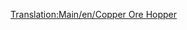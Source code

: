 [[Translation:Main/en/Copper Ore Hopper]]{{Template:Wagon/Fr
|Nom=Wagon de minerai de cuivre
|Coût=1 048£ (2 096$)
|Poids=19 / 49 t
|Image=[[File:en/Copperorehopper.png]]
|Capacité=30 tonnes de minerai de cuivre
|MonoCoût="
|MonoPoids=19 / 54 t
|MonoCapacité=35 tonnes de minerai de cuivre
|MagCoût="
|MagPoids=19 / 56 t
|MagCapacité=37 tonnes de minerai de cuivre
|Description=Ce wagon est utilsié pour transporter du minerai de cuivre des mines vers les usines, dans les territoires [[Main/en/Climat/Fr#Subtropical|subtropicaux]].
}}